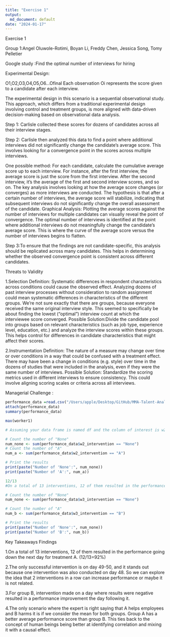 ```yaml
---
title: "Exercise 1"
output: 
  md_document: default
date: "2024-01-17"
---
```

Exercise 1

Group 1:Angel Oluwole-Rotimi, Boyan Li, Freddy Chen,  Jessica Song, Tomy Pelletier

Google study :Find the optimal number of interviews for hiring

Experimental Design: 

O1,O2,O3,O4,O5,O6…Ofinal
Each observation Oi represents the score given to a candidate after each interview.

The experimental design in this scenario is a sequential observational study. This approach, which differs from a traditional experimental design involving control and treatment groups, is more aligned with data-driven decision-making based on observational data analysis.

Step 1: Carlisle collected these scores for dozens of candidates across all their interview stages.

Step 2: Carlisle then analyzed this data to find a point where additional interviews did not significantly change the candidate's average score. This involves looking for a convergence point in the scores across multiple interviews. 

One possible method: For each candidate, calculate the cumulative average score up to each interview. For instance, after the first interview, the average score is just the score from the first interview. After the second interview, it’s the average of the first and second interview scores, and so on. The key analysis involves looking at how the average score changes (or converges) as more interviews are conducted. The hypothesis is that after a certain number of interviews, the average score will stabilize, indicating that subsequent interviews do not significantly change the overall assessment of the candidate.
Graphical Analysis: Plotting the average scores against the number of interviews for multiple candidates can visually reveal the point of convergence. The optimal number of interviews is identified at the point where additional interviews do not meaningfully change the candidate's average score. This is where the curve of the average score versus the number of interviews begins to flatten.

Step 3:To ensure that the findings are not candidate-specific, this analysis should be replicated across many candidates. This helps in determining whether the observed convergence point is consistent across different candidates.

Threats to Validity

1.Selection
Definition: Systematic differences in respondent characteristics across conditions could cause the observed effect.
Analyzing dozens of past interview processes without consideration to random assignment could mean systematic differences in characteristics of the different groups.
We're not sure exactly that there are groups, because everyone received the same original interview style. This seemed to specifically be about finding the lowest (“optimal”) interview count at which the interviewee score converged.
Possible Solution:Divide the candidate pool into groups based on relevant characteristics (such as job type, experience level, education, etc.) and analyze the interview scores within these groups. This helps control for differences in candidate characteristics that might affect their scores.

2.Instrumentation 
Definition: The nature of a measure may change over time or over conditions in a way that could be confused with a treatment effect.
There may have been a change in conditions (e.g. style) over time in the dozens of studies that were included in the analysis, even if they were the same number of interviews.
Possible Solution: Standardize the scoring metrics used in different interviews to ensure consistency. This could involve aligning scoring scales or criteria across all interviews.

Managerial Challenge :
```r
performance_data =read.csv("/Users/apple/Desktop/GitHub/MMA-Talent-Analytics/E1/performance_data.csv")
attach(performance_data)
summary(performance_data)
```
```r
max(worker1)

```

```r
# Assuming your data frame is named df and the column of interest is w2_intervention

# Count the number of "None"
num_none <- sum(performance_data$w2_intervention == "None")
# Count the number of "A"
num_a <- sum(performance_data$w2_intervention == "A")

# Print the results
print(paste("Number of 'None':", num_none))
print(paste("Number of 'A':", num_a))
```

```r
12/13
#On a total of 13 interventions, 12 of them resulted in the performance going down the next day for treatment A.
```

```r
# Count the number of "None"
num_none <- sum(performance_data$w3_intervention == "None")

# Count the number of "A"
num_b <- sum(performance_data$w3_intervention == "B")

# Print the results
print(paste("Number of 'None':", num_none))
print(paste("Number of 'B':", num_b))
```

Key Takeaways Findings

1.On a total of 13 interventions, 12 of them resulted in the performance going down the next day for treatment A. (12/13=92%)
 	
2.The only successful intervention is on day 49-50, and it stands out because one intervention was also conducted on day 48. So we can explore the idea that 2 interventions in a row can increase performance or maybe it is not related.
 	
3.For group B, intervention made on a day where results were negative resulted in a performance improvement the day following it.
 	
4.The only scenario where the expert is right saying that A helps employees and B harms it is if we consider the mean for both groups. Group A has a better average performance score than group B. This ties back to the concept of human beings being better at identifying correlation and mixing it with a causal effect.
